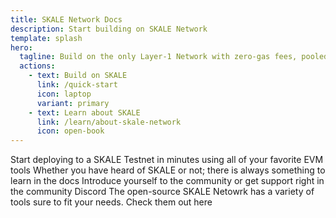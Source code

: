 ```yaml
---
title: SKALE Network Docs
description: Start building on SKALE Network
template: splash
hero:
  tagline: Build on the only Layer-1 Network with zero-gas fees, pooled security, and infinite sharding
  actions:
    - text: Build on SKALE
      link: /quick-start
      icon: laptop
      variant: primary
    - text: Learn about SKALE
      link: /learn/about-skale-network
      icon: open-book
---
```


<CardGrid>
	<a id="home-deploy-icon-link" style="text-decoration: none; color: var(--sl-color-white);" href="/quick-start">
		<Card title="Deploy to Testnet" icon="add-document">
			Start deploying to a SKALE Testnet in minutes using all of your favorite EVM tools
		</Card>
	</a>
	<a id="home-learn-icon-link" style="text-decoration: none; color: var(--sl-color-white);" href="/learn/about-skale-network">
		<Card title="Learn about SKALE" icon="information">
			Whether you have heard of SKALE or not; there is always something to learn in the docs
		</Card>
	</a>
	<a id="home-support-icon-link" style="text-decoration: none; color: var(--sl-color-white);" href="https://discord.com/invite/gM5XBy6" target="_blank">
		<Card title="Support" icon="discord">
			Introduce yourself to the community or get support right in the community Discord
		</Card>
	</a>
	<a id="home-tools-icon-link" href="/builders/tools" style="text-decoration: none; color: var(--sl-color-white);">
		<Card title="Tools" icon="forward-slash">
			The open-source SKALE Netowrk has a variety of tools sure to fit your needs. Check them out here
		</Card>
	</a>
</CardGrid>